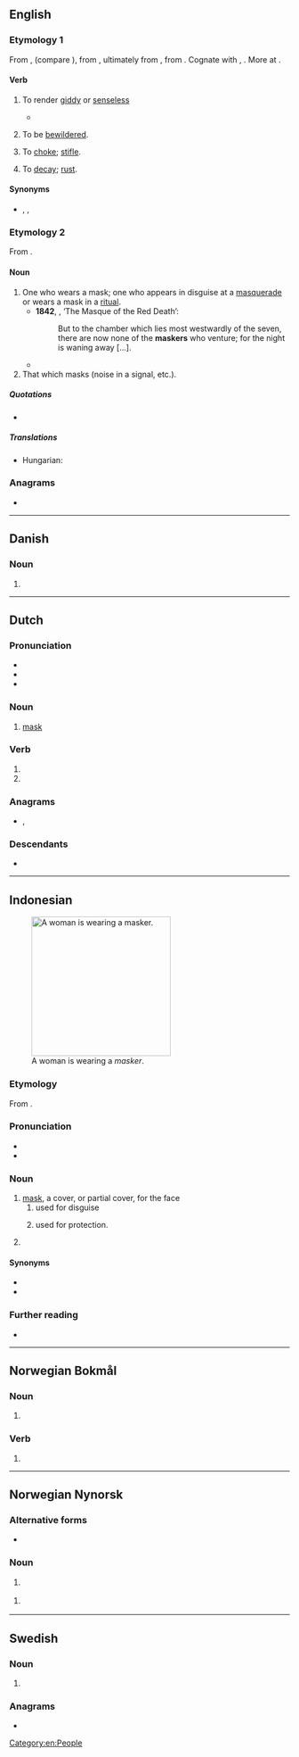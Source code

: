 {{also|Masker}}
==English==

===Etymology 1===
From {{inh|en|enm|*maskeren}}, {{m|enm|malskren||to bewilder}} (compare {{cog|enm|bimalscren||to bewitch}}), from {{inh|en|ang|*malscrian}} {{gloss|attested in derivative {{m|ang|malscrung||enchantment, charm}}}}, ultimately from {{der|en|gem-pro|*malskaz||haughty}}, from {{der|en|ine-pro|*(s)mel-||to beat, crush, grind}}. Cognate with {{cog|dum|malsch||headstrong, zealous}}, {{cog|got|𐌼𐌰𐌻𐍃𐌺𐍃||foolish}}. More at {{l|en|mask}}.

====Verb====
{{en-verb}}

# {{lb|en|transitive|now|chiefly|dialectal}} To render [[giddy]] or [[senseless]]
#: {{rfquotek|en|Holland}}
#* {{quote-book|en|year=2000|author=Paul Salzman|title=Early Modern Women's Writing|passage=He is so, for he is not one that sets forth to the wars with great resolutions and hopes, and returns with '''maskered''' fears, and despairs; neither is he like those that take more care, and are more industrious to get gay clothes, and fine feathers, [...]}}
# {{lb|en|intransitive|now|chiefly|dialectal}} To be [[bewildered]].
# {{lb|en|transitive|now|chiefly|dialectal}} To [[choke]]; [[stifle]].
# {{lb|en|transitive|now|chiefly|dialectal}} To [[decay]]; [[rust]].

====Synonyms====
* {{sense|render giddy}} {{l|en|confuse}}, {{l|en|bewilder}}, {{l|en|stupefy}}

===Etymology 2===
From {{suffix|en|mask|er}}.

====Noun====
{{en-noun}}

# One who wears a mask; one who appears in disguise at a [[masquerade]] or wears a mask in a [[ritual]].
#* '''1842''', {{w|Edgar Allan Poe}}, ‘The Masque of the Red Death’:
#*: But to the chamber which lies most westwardly of the seven, there are now none of the '''maskers''' who venture; for the night is waning away […].
#* {{quote-book|en|year=2012 |title=Gender and Power in Sierra Leone: Women Chiefs of the Last Two Centuries |author=L. Day  |page= |ISBN=0230337929 |passage=Like the men's society, the corporate consciousness of women and their respected place in the political body is represented by a masked spirit. This sowei ('''masker'''), like all the officials of the society, represents the corporate body of women and retains the authority to levy fines and punish women and men or the community as a whole. The ndoli Jowei (dancing sowei) is a '''masker''' whose figure is completely covered with black raffia, topped by the sowei mask. }}
# That which masks (noise in a signal, etc.).

=====Quotations=====
* {{seeCites|en}}

=====Translations=====
{{trans-top|one who wears a mask}}
* Hungarian: {{t+|hu|álarcos}}
{{trans-mid}}
{{trans-bottom}}

===Anagrams===
* {{anagrams|en|a=aekmrs|Makers|kermas|makers|markes}}

[[Category:en:People]]

----

==Danish==

===Noun===
{{head|da|noun form|g=c}}

# {{indefinite plural of|da|maske}}

----

==Dutch==

===Pronunciation===
* {{IPA|nl|/ˈmɑs.kər/}}
* {{audio|nl|Nl-masker.ogg|Audio}}
* {{hyphenation|nl|mas|ker}}

===Noun===
{{nl-noun|n|-s|maskertje}}

# [[mask]]

===Verb===
{{head|nl|verb form}}

# {{nl-verb form of|p=1|n=sg|t=pres|m=ind|maskeren}}
# {{nl-verb form of|m=imp|maskeren}}

===Anagrams===
* {{l|nl|kamers}}, {{l|nl|makers}}

===Descendants===
* {{desc|id|masker|bor=1}}

----

==Indonesian==
[[File:04.02 總統視察「中央流行疫情指揮中心」 49726568957 66543b616e o.jpg|thumb|upright|250px|A woman is wearing a ''masker''.]]

===Etymology===
From {{bor|id|nl|masker}}.

===Pronunciation===
* {{IPA|id|/maskər/|}}
* {{hyphenation|id|mas|kêr}}

===Noun===
{{id-noun|head=maskêr}}
# [[mask]], a cover, or partial cover, for the face
## used for disguise
##: {{syn|id|topeng}}
## {{lb|id|medicine}} used for protection.
# {{lb|id|colloquial}} {{short for|id|masker wajah|t=facial mask}}

====Synonyms====
* {{l|id|topeng}}
* {{l|id|kedok}}

===Further reading===
* {{R:KBBI Daring}}

----

==Norwegian Bokmål==

===Noun===
{{head|nb|noun form|g=m|g2=f}}

# {{inflection of|nb|maske||indefinite|p}}

===Verb===
{{head|nb|verb form}}

# {{imperative of|nb|maskere}}

----

==Norwegian Nynorsk==

===Alternative forms===
* {{l|nn|maskar|g=m|g2=f}}

===Noun===
{{head|nn|noun form|g=f}}

# {{inflection of|nn|maske||indefinite|p}} {{qualifier|Etymology 1}}

{{head|nn|noun form|g=m|g2=f}}

# {{inflection of|nn|maske||indefinite|f|p}} {{qualifier|Etymology 2}}

----

==Swedish==

===Noun===
{{head|sv|noun form}}

# {{sv-noun-form-indef-pl|mask}}

===Anagrams===
* {{anagrams|sv|a=aekmrs|smaker}}